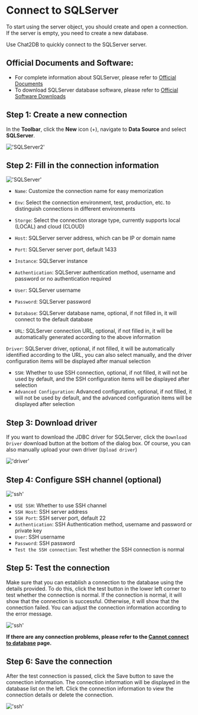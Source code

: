 # Connect to SQLServer

To start using the server object, you should create and open a connection. If the server is empty, you need to create a new database.

Use Chat2DB to quickly connect to the SQLServer server.

## Official Documents and Software:

- For complete information about SQLServer, please refer to [Official Documents](https://learn.microsoft.com/en-us/sql/sql-server/?view=sql-server-ver16)
- To download SQLServer database software, please refer to [Official Software Downloads](https://www.microsoft.com/en-us/sql-server/sql-server-downloads)

## Step 1: Create a new connection

In the **Toolbar**, click the **New** icon (+), navigate to **Data Source** and select **SQLServer**.

!['SQLServer2'](/image/connection/SQLServer2.png)

## Step 2: Fill in the connection information

!['SQLServer'](/image/connection/SQLServer.png)

- `Name`: Customize the connection name for easy memorization

- `Env`: Select the connection environment, test, production, etc. to distinguish connections in different environments

- `Storge`: Select the connection storage type, currently supports local (LOCAL) and cloud (CLOUD)

- `Host`: SQLServer server address, which can be IP or domain name

- `Port`: SQLServer server port, default 1433

- `Instance`: SQLServer instance

- `Authentication`: SQLServer authentication method, username and password or no authentication required

- `User`: SQLServer username

- `Password`: SQLServer password

- `Database`: SQLServer database name, optional, if not filled in, it will connect to the default database

- `URL`: SQLServer connection URL, optional, if not filled in, it will be automatically generated according to the above information

`Driver`: SQLServer driver, optional, if not filled, it will be automatically identified according to the URL, you can also select manually, and the driver configuration items will be displayed after manual selection
- `SSH`: Whether to use SSH connection, optional, if not filled, it will not be used by default, and the SSH configuration items will be displayed after selection
- `Advanced Configuration`: Advanced configuration, optional, if not filled, it will not be used by default, and the advanced configuration items will be displayed after selection

## Step 3: Download driver

If you want to download the JDBC driver for SQLServer, click the `Download Driver` download button at the bottom of the dialog box. Of course, you can also manually upload your own driver (`Upload driver`)

!['driver'](/image/connection/driver.png)

## Step 4: Configure SSH channel (optional)

!['ssh'](/image/connection/ssh.png)
- `USE SSH`: Whether to use SSH channel
- `SSH Host`: SSH server address
- `SSH Port`: SSH server port, default 22
- `Authentication`: SSH Authentication method, username and password or private key
- `User`: SSH username
- `Password`: SSH password
- `Test the SSH connection`: Test whether the SSH connection is normal

## Step 5: Test the connection

Make sure that you can establish a connection to the database using the details provided.
To do this, click the test button in the lower left corner to test whether the connection is normal. If the connection is normal, it will show that the connection is successful. Otherwise, it will show that the connection failed. You can adjust the connection information according to the error message.

!['ssh'](/image/connection/test.png)

**If there are any connection problems, please refer to the [Cannot connect to database](https://docs.chat2db.ai/en-US/docs/question/Cannot-connect-to-database) page.**

## Step 6: Save the connection

After the test connection is passed, click the Save button to save the connection information. The connection information will be displayed in the database list on the left. Click the connection information to view the connection details or delete the connection.

!['ssh'](/image/connection/test.png)